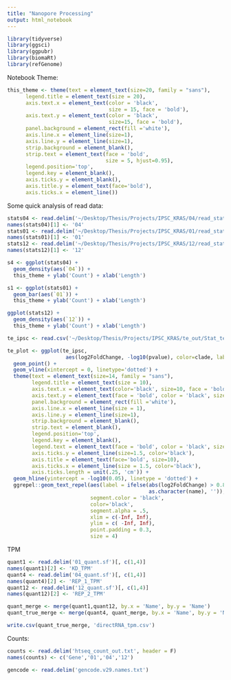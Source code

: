 ```yaml
---
title: "Nanopore Processing"
output: html_notebook
---
```

```r
library(tidyverse)
library(ggsci)
library(ggpubr)
library(biomaRt)
library(refGenome)
```


Notebook Theme:
```r
this_theme <- theme(text = element_text(size=20, family = "sans"),
      legend.title = element_text(size = 20),
      axis.text.x = element_text(color = 'black',
                                 size = 15, face = 'bold'),
      axis.text.y = element_text(color = 'black', 
                                 size=15, face = 'bold'),
      panel.background = element_rect(fill ='white'),
      axis.line.x = element_line(size=1),
      axis.line.y = element_line(size=1),
      strip.background = element_blank(),
      strip.text = element_text(face = 'bold', 
                                size = 5, hjust=0.95),
      legend.position='top',
      legend.key = element_blank(),
      axis.ticks.y = element_blank(), 
      axis.title.y = element_text(face='bold'),
      axis.ticks.x = element_line())
```

Some quick analysis of read data:
```r
stats04 <- read.delim('~/Desktop/Thesis/Projects/IPSC_KRAS/04/read_stats.txt', sep = ' ', header = F)
names(stats04)[1] <- '04'
stats01 <- read.delim('~/Desktop/Thesis/Projects/IPSC_KRAS/01/read_stats.txt', sep = ' ', header = F)
names(stats01)[1] <- '01'
stats12 <- read.delim('~/Desktop/Thesis/Projects/IPSC_KRAS/12/read_stats.txt', sep = ' ', header = F)
names(stats12)[1] <- '12'

s4 <- ggplot(stats04) + 
  geom_density(aes(`04`)) + 
  this_theme + ylab('Count') + xlab('Length')

s1 <- ggplot(stats01) +
  geom_bar(aes(`01`)) + 
  this_theme + ylab('Count') + xlab('Length')

ggplot(stats12) + 
  geom_density(aes(`12`)) + 
  this_theme + ylab('Count') + xlab('Length')

te_ipsc <- read.csv('~/Desktop/Thesis/Projects/IPSC_KRAS/te_out/Stat_test/results.csv')

te_plot <- ggplot(te_ipsc,
                   aes(log2FoldChange, -log10(pvalue), color=clade, label=name, size=6)) + 
  geom_point() +
  geom_vline(xintercept = 0, linetype='dotted') + 
  theme(text = element_text(size=14, family = "sans"),
        legend.title = element_text(size = 10),
        axis.text.x = element_text(color='black', size=10, face = 'bold'),
        axis.text.y = element_text(face = 'bold', color = 'black', size=10),
        panel.background = element_rect(fill ='white'),
        axis.line.x = element_line(size = 1),
        axis.line.y = element_line(size=1),
        strip.background = element_blank(),
        strip.text = element_blank(),
        legend.position='top',
        legend.key = element_blank(),
        legend.text = element_text(face = 'bold', color = 'black', size=7.5),
        axis.ticks.y = element_line(size=1.5, color='black'), 
        axis.title = element_text(face='bold', size=10),
        axis.ticks.x = element_line(size = 1.5, color='black'),
        axis.ticks.length = unit(.25, 'cm')) + 
  geom_hline(yintercept = -log10(0.05), linetype = 'dotted') +
  ggrepel::geom_text_repel(aes(label = ifelse(abs(log2FoldChange) > 0.8 & pvalue < 0.05,
                                              as.character(name), '')),
                           segment.color = 'black', 
                           color='black',
                           segment.alpha = .5,
                           xlim = c(-Inf, Inf), 
                           ylim = c( -Inf, Inf),
                           point.padding = 0.3,
                           size = 4)
```


TPM
```r
quant1 <- read.delim('01_quant.sf')[, c(1,4)]
names(quant1)[2] <- 'KD_TPM'
quant4 <- read.delim('04_quant.sf')[, c(1,4)]
names(quant4)[2] <- 'REP_1_TPM'
quant12 <- read.delim('12_quant.sf')[, c(1,4)]
names(quant12)[2] <- 'REP_2_TPM'

quant_merge <- merge(quant1,quant12, by.x = 'Name', by.y = 'Name')
quant_true_merge <- merge(quant4, quant_merge, by.x = 'Name', by.y = 'Name')

write.csv(quant_true_merge, 'directRNA_tpm.csv')

```

Counts:
```r
counts <- read.delim('htseq_count_out.txt', header = F)
names(counts) <- c('Gene','01','04','12')

gencode <- read.delim('gencode.v29.names.txt')

```

